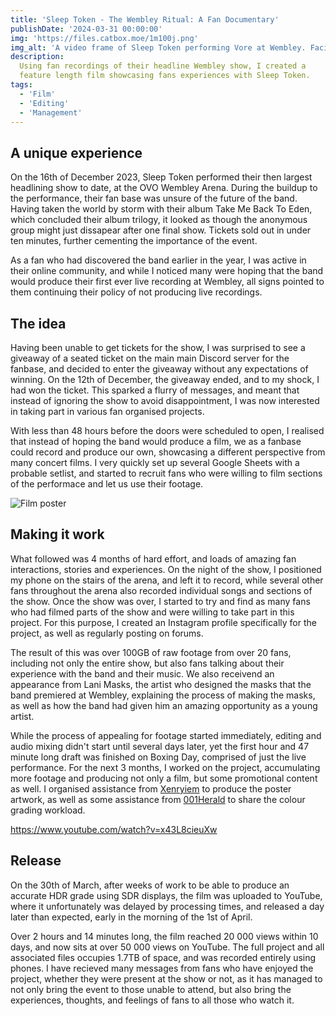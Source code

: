 ```yaml
---
title: 'Sleep Token - The Wembley Ritual: A Fan Documentary'
publishDate: '2024-03-31 00:00:00'
img: 'https://files.catbox.moe/1m100j.png'
img_alt: 'A video frame of Sleep Token performing Vore at Wembley. Facing the stage from the right, a large crowd cheers their performace, illuminated by the iconic green and yellow lights associated with the song. iii points into the crowd on the left as Vessel and iv sing in middle frame, and ii plays drums on his pedestal to the right of iv.'
description:
  Using fan recordings of their headline Wembley show, I created a 
  feature length film showcasing fans experiences with Sleep Token.
tags:
  - 'Film'
  - 'Editing'
  - 'Management'
---
```


## A unique experience
On the 16th of December 2023, Sleep Token performed their then largest headlining show to date, at the OVO Wembley Arena. During the buildup to the performance, their fan base was unsure of the future of the band. Having taken the world by storm with their album Take Me Back To Eden, which concluded their album trilogy, it looked as though the anonymous group might just dissapear after one final show. Tickets sold out in under ten minutes, further cementing the importance of the event. 

As a fan who had discovered the band earlier in the year, I was active in their online community, and while I noticed many were hoping that the band would produce their first ever live recording at Wembley, all signs pointed to them continuing their policy of not producing live recordings.

## The idea
Having been unable to get tickets for the show, I was surprised to see a giveaway of a seated ticket on the main main Discord server for the fanbase, and decided to enter the giveaway without any expectations of winning. On the 12th of December, the giveaway ended, and to my shock, I had won the ticket. This sparked a flurry of messages, and meant that instead of ignoring the show to avoid disappointment, I was now interested in taking part in various fan organised projects. 

With less than 48 hours before the doors were scheduled to open, I realised that instead of hoping the band would produce a film, we as a fanbase could record and produce our own, showcasing a different perspective from many concert films. I very quickly set up several Google Sheets with a probable setlist, and started to recruit fans who were willing to film sections of the performace and let us use their footage. 

<img src="https://files.catbox.moe/5df013.png" alt='Film poster' />

## Making it work
What followed was 4 months of hard effort, and loads of amazing fan interactions, stories and experiences. On the night of the show, I positioned my phone on the stairs of the arena, and left it to record, while several other fans throughout the arena also recorded individual songs and sections of the show. Once the show was over, I started to try and find as many fans who had filmed parts of the show and were willing to take part in this project. For this purpose, I created an Instagram profile specifically for the project, as well as regularly posting on forums. 

The result of this was over 100GB of raw footage from over 20 fans, including not only the entire show, but also fans talking about their experience with the band and their music. We also receivend an appearance from Lani Masks, the artist who designed the masks that the band premiered at Wembley, explaining the process of making the masks, as well as how the band had given him an amazing opportunity as a young artist.

While the process of appealing for footage started immediately, editing and audio mixing didn't start until several days later, yet the first hour and 47 minute long draft was finished on Boxing Day, comprised of just the live performance. For the next 3 months, I worked on the project, accumulating more footage and producing not only a film, but some promotional content as well. I organised assistance from <a href="https://www.xenryiem.com/">Xenryiem</a> to produce the poster artwork, as well as some assistance from <a href="https://www.instagram.com/001herald">001Herald</a> to share the colour grading workload. 

https://www.youtube.com/watch?v=x43L8cieuXw

## Release
On the 30th of March, after weeks of work to be able to produce an accurate HDR grade using SDR displays, the film was uploaded to YouTube, where it unfortunately was delayed by processing times, and released a day later than expected, early in the morning of the 1st of April.

Over 2 hours and 14 minutes long, the film reached 20 000 views within 10 days, and now sits at over 50 000 views on YouTube. The full project and all associated files occupies 1.7TB of space, and was recorded entirely using phones. I have recieved many messages from fans who have enjoyed the project, whether they were present at the show or not, as it has managed to not only bring the event to those unable to attend, but also bring the experiences, thoughts, and feelings of fans to all those who watch it.

